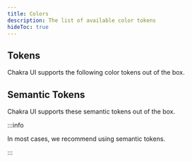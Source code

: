 ```yaml
---
title: Colors
description: The list of available color tokens
hideToc: true
---
```


## Tokens

Chakra UI supports the following color tokens out of the box.

<ColorTokenDoc />

## Semantic Tokens

Chakra UI supports these semantic tokens out of the box.

:::info

In most cases, we recommend using semantic tokens.

:::
